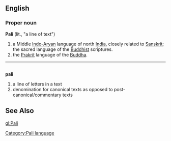 ==English==
[[Category:Pali language]]
===Proper noun===
'''Pali''' (lit., "a line of text")

#a Middle [[Indo-Aryan]] language of north [[India]], closely related to [[Sanskrit]]; the sacred language of the [[Buddhist]] scriptures.
#the [[Prakrit]] language of the [[Buddha]].


----

=={{pi}}==
'''pali'''

# a line of letters in a text
# denomination for canonical texts as opposed to post-canonical/commentary texts

==See Also==
{{interwiktionary|code=pi}}

[[gl:Pali]]